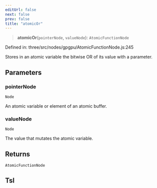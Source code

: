 ```yaml
---
editUrl: false
next: false
prev: false
title: "atomicOr"
---
```


> **atomicOr**(`pointerNode`, `valueNode`): `AtomicFunctionNode`

Defined in: three/src/nodes/gpgpu/AtomicFunctionNode.js:245

Stores in an atomic variable the bitwise OR of its value with a parameter.

## Parameters

### pointerNode

`Node`

An atomic variable or element of an atomic buffer.

### valueNode

`Node`

The value that mutates the atomic variable.

## Returns

`AtomicFunctionNode`

## Tsl
